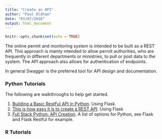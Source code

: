 ```yaml
---
title: "Create an API"
author: "Paul Oldham"
date: "03/07/2018"
output: html_document
---
```


```r
knitr::opts_chunk$set(echo = TRUE)
```

The online permit and monitoring system is intended to be built as a REST API. This approach is mainly intended to allow permit authorities, who are frequently in different departments or ministries, to pull or post data to the system. The API approach also allows for authentication of endpoints. 

In general Swagger is the preferred tool for API design and documentation. 

### Python Tutorials

The following are walkthroughs to help get started. 

1. [Building a Basic RestFul API in Python](https://www.codementor.io/sagaragarwal94/building-a-basic-restful-api-in-python-58k02xsiq). Using Flask.
2. [This is how easy it is to create a REST API](https://codeburst.io/this-is-how-easy-it-is-to-create-a-rest-api-8a25122ab1f3). Using Flask
3. [Full Stack Python: API Creation](https://www.fullstackpython.com/api-creation.html). A list of options for Python, see Flask and Flask Restful for example.

### R Tutorials


